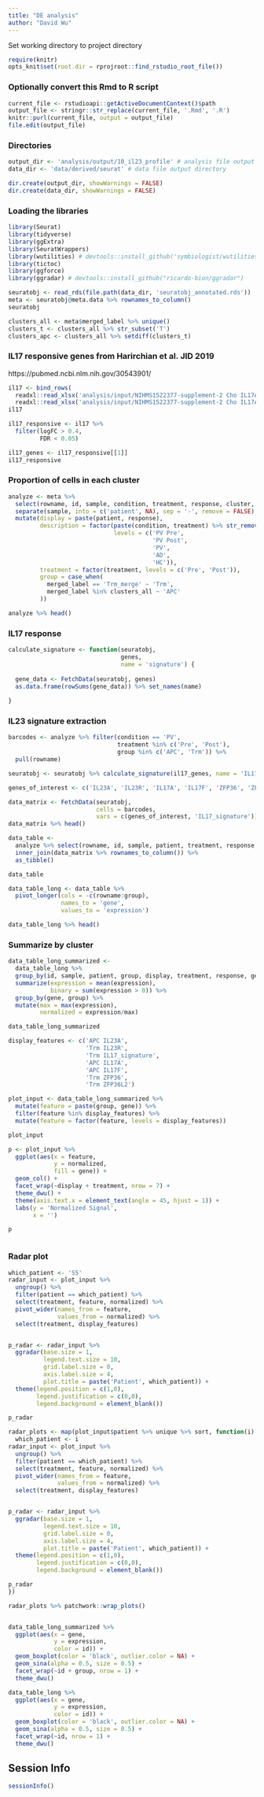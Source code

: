 ```yaml
---
title: "DE analysis"
author: "David Wu"
---
```


Set working directory to project directory
```r
require(knitr)
opts_knit$set(root.dir = rprojroot::find_rstudio_root_file())
```

### Optionally convert this Rmd to R script 
```r
current_file <- rstudioapi::getActiveDocumentContext()$path
output_file <- stringr::str_replace(current_file, '.Rmd', '.R')
knitr::purl(current_file, output = output_file)
file.edit(output_file)
```

### Directories
```r
output_dir <- 'analysis/output/10_il23_profile' # analysis file output directory
data_dir <- 'data/derived/seurat' # data file output directory

dir.create(output_dir, showWarnings = FALSE)
dir.create(data_dir, showWarnings = FALSE)
```

### Loading the libraries
```r
library(Seurat) 
library(tidyverse)
library(ggExtra)
library(SeuratWrappers)
library(wutilities) # devtools::install_github('symbiologist/wutilities')
library(tictoc)
library(ggforce)
library(ggradar) # devtools::install_github("ricardo-bion/ggradar")
```

```r
seuratobj <- read_rds(file.path(data_dir, 'seuratobj_annotated.rds'))
meta <- seuratobj@meta.data %>% rownames_to_column()
seuratobj
```
```r
clusters_all <- meta$merged_label %>% unique()
clusters_t <- clusters_all %>% str_subset('T')
clusters_apc <- clusters_all %>% setdiff(clusters_t)
```

### IL17 responsive genes from Harirchian et al. JID 2019
https://pubmed.ncbi.nlm.nih.gov/30543901/
```r
il17 <- bind_rows(
  readxl::read_xlsx('analysis/input/NIHMS1522377-supplement-2 Cho IL17A.xlsx', sheet = 'Table S1C', skip = 1) %>% mutate(time = 1),
  readxl::read_xlsx('analysis/input/NIHMS1522377-supplement-2 Cho IL17A.xlsx', sheet = 'Table S1D', skip = 1) %>% mutate(time = 24))
il17
```


```r
il17_responsive <- il17 %>% 
  filter(logFC > 0.4,
         FDR < 0.05)

il17_genes <- il17_responsive[[1]]
il17_responsive
```
### Proportion of cells in each cluster
```r
analyze <- meta %>% 
  select(rowname, id, sample, condition, treatment, response, cluster, merged_label) %>% 
  separate(sample, into = c('patient', NA), sep = '-', remove = FALSE) %>% 
  mutate(display = paste(patient, response),
         description = factor(paste(condition, treatment) %>% str_remove(' None'),
                              levels = c('PV Pre',
                                         'PV Post',
                                         'PV',
                                         'AD',
                                         'HC')),
         treatment = factor(treatment, levels = c('Pre', 'Post')),
         group = case_when(
           merged_label == 'Trm_merge' ~ 'Trm',
           merged_label %in% clusters_all ~ 'APC'
         ))

analyze %>% head()
```

### IL17 response
```r
calculate_signature <- function(seuratobj, 
                                genes,
                                name = 'signature') {
  
  gene_data <- FetchData(seuratobj, genes)
  as.data.frame(rowSums(gene_data)) %>% set_names(name)
  
}
```




### IL23 signature extraction
```r
barcodes <- analyze %>% filter(condition == 'PV', 
                               treatment %in% c('Pre', 'Post'),
                               group %in% c('APC', 'Trm')) %>% 
  pull(rowname)

seuratobj <- seuratobj %>% calculate_signature(il17_genes, name = 'IL17_signature') %>% AddMetaData(object = seuratobj, metadata = .)
```


```r
genes_of_interest <- c('IL23A', 'IL23R', 'IL17A', 'IL17F', 'ZFP36', 'ZFP36L2') 

data_matrix <- FetchData(seuratobj,
                         cells = barcodes,
                         vars = c(genes_of_interest, 'IL17_signature'))
data_matrix %>% head()
```
```r
data_table <- 
  analyze %>% select(rowname, id, sample, patient, treatment, response, display, group) %>% 
  inner_join(data_matrix %>% rownames_to_column()) %>% 
  as_tibble()

data_table
```


```r
data_table_long <- data_table %>% 
  pivot_longer(cols = -c(rowname:group),
               names_to = 'gene',
               values_to = 'expression') 

data_table_long %>% head()
```
### Summarize by cluster
```r
data_table_long_summarized <- 
  data_table_long %>% 
  group_by(id, sample, patient, group, display, treatment, response, gene) %>% 
  summarize(expression = mean(expression),
            binary = sum(expression > 0)) %>% 
  group_by(gene, group) %>% 
  mutate(max = max(expression),
         normalized = expression/max) 

data_table_long_summarized
```

```r
display_features <- c('APC IL23A',
                      'Trm IL23R',
                      'Trm IL17_signature',
                      'APC IL17A',
                      'APC IL17F',
                      'Trm ZFP36',
                      'Trm ZFP36L2')

plot_input <- data_table_long_summarized %>% 
  mutate(feature = paste(group, gene)) %>% 
  filter(feature %in% display_features) %>% 
  mutate(feature = factor(feature, levels = display_features))

plot_input
```


```r
p <- plot_input %>% 
  ggplot(aes(x = feature,
             y = normalized,
             fill = gene)) +
  geom_col() +
  facet_wrap(~display + treatment, nrow = 7) +
  theme_dwu() +
  theme(axis.text.x = element_text(angle = 45, hjust = 1)) +
  labs(y = 'Normalized Signal',
       x = '')

p
```
```r

```
### Radar plot
```r
which_patient <- 'S5'
radar_input <- plot_input %>% 
  ungroup() %>% 
  filter(patient == which_patient) %>% 
  select(treatment, feature, normalized) %>% 
  pivot_wider(names_from = feature,
              values_from = normalized) %>% 
  select(treatment, display_features)


p_radar <- radar_input %>% 
  ggradar(base.size = 1,
          legend.text.size = 10,
          grid.label.size = 0,
          axis.label.size = 4,
          plot.title = paste('Patient', which_patient)) +
  theme(legend.position = c(1,0),
        legend.justification = c(0,0),
        legend.background = element_blank())

p_radar
```
```r
radar_plots <- map(plot_input$patient %>% unique %>% sort, function(i) {
  which_patient <- i
radar_input <- plot_input %>% 
  ungroup() %>% 
  filter(patient == which_patient) %>% 
  select(treatment, feature, normalized) %>% 
  pivot_wider(names_from = feature,
              values_from = normalized) %>% 
  select(treatment, display_features)


p_radar <- radar_input %>% 
  ggradar(base.size = 1,
          legend.text.size = 10,
          grid.label.size = 0,
          axis.label.size = 4,
          plot.title = paste('Patient', which_patient)) +
  theme(legend.position = c(1,0),
        legend.justification = c(0,0),
        legend.background = element_blank())

p_radar
})

radar_plots %>% patchwork::wrap_plots()
```


```r

```

```r
data_table_long_summarized %>% 
  ggplot(aes(x = gene,
             y = expression,
             color = id)) +
  geom_boxplot(color = 'black', outlier.color = NA) +
  geom_sina(alpha = 0.5, size = 0.5) +
  facet_wrap(~id + group, nrow = 1) +
  theme_dwu() 

```

```r
data_table_long %>% 
  ggplot(aes(x = gene,
             y = expression,
             color = id)) +
  geom_boxplot(color = 'black', outlier.color = NA) +
  geom_sina(alpha = 0.5, size = 0.5) +
  facet_wrap(~id, nrow = 1) +
  theme_dwu() 
```


## Session Info
```r
sessionInfo()
```



